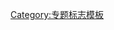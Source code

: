{{WPBannerMeta
|PROJECT       = 灭绝
|BANNER_NAME   = Template:WikiProject Extinction
|substcheck    = <includeonly>{{subst:</includeonly><includeonly>substcheck}}</includeonly>
|small         = {{{small|}}}
|category      = {{{category|¬}}}
|category_trad = yes
|listas        = {{{listas|}}}

|PROJECT_LINK  = 专题:灭绝
|IMAGE_LEFT    = WikiProjectExtinction-Logo.png

|QUALITY_SCALE = extended
|class         = {{{class|}}}
|auto          = {{{auto|}}}
|importance    = {{{importance|}}}

|MAIN_ARTICLE  = 
|PORTAL        = 灭绝与濒危物种 
|PORTAL_IMG    = Palais de la Decouverte Tyrannosaurus rex p1050042.jpg
}}<noinclude>{{documentation}}[[Category:专题标志模板]]</noinclude>